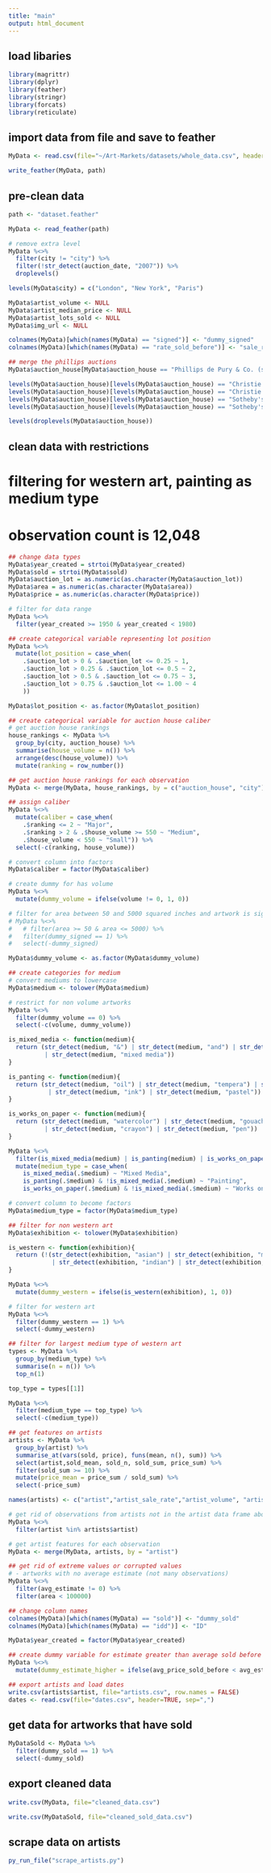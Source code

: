 ```yaml
---
title: "main"
output: html_document
---
```


## load libaries  

```r

library(magrittr)
library(dplyr)
library(feather)
library(stringr)
library(forcats)
library(reticulate)

```

## import data from file and save to feather

```r

MyData <- read.csv(file="~/Art-Markets/datasets/whole_data.csv", header=TRUE, sep=",")

write_feather(MyData, path)

```

## pre-clean data

```r

path <- "dataset.feather"

MyData <- read_feather(path)

# remove extra level
MyData %<>%
  filter(city != "city") %>%
  filter(!str_detect(auction_date, "2007")) %>% 
  droplevels()

levels(MyData$city) = c("London", "New York", "Paris")

MyData$artist_volume <- NULL
MyData$artist_median_price <- NULL
MyData$artist_lots_sold <- NULL
MyData$img_url <- NULL

colnames(MyData)[which(names(MyData) == "signed")] <- "dummy_signed"
colnames(MyData)[which(names(MyData) == "rate_sold_before")] <- "sale_rate_before"

## merge the phillips auctions
MyData$auction_house[MyData$auction_house == "Phillips de Pury & Co. (see Phillips)"] <- paste("Phillips", MyData$city[MyData$auction_house == "Phillips de Pury & Co. (see Phillips)"], sep=" ")

levels(MyData$auction_house)[levels(MyData$auction_house) == "Christie's London, South Kensington"] = "Christie's London"
levels(MyData$auction_house)[levels(MyData$auction_house) == "Christie's London, King Street"] = "Christie's London"
levels(MyData$auction_house)[levels(MyData$auction_house) == "Sotheby's London Benefit Auctions"] = "Sotheby's London"
levels(MyData$auction_house)[levels(MyData$auction_house) == "Sotheby's London, New Bond Street"] = "Sotheby's London"

levels(droplevels(MyData$auction_house))

```


## clean data with restrictions
# filtering for western art, painting as medium type 
# observation count is 12,048

```r

## change data types
MyData$year_created = strtoi(MyData$year_created)
MyData$sold = strtoi(MyData$sold)
MyData$auction_lot = as.numeric(as.character(MyData$auction_lot))
MyData$area = as.numeric(as.character(MyData$area))
MyData$price = as.numeric(as.character(MyData$price))

# filter for data range 
MyData %<>%
  filter(year_created >= 1950 & year_created < 1980) 

## create categorical variable representing lot position
MyData %<>%
  mutate(lot_position = case_when(
    .$auction_lot > 0 & .$auction_lot <= 0.25 ~ 1,
    .$auction_lot > 0.25 & .$auction_lot <= 0.5 ~ 2,
    .$auction_lot > 0.5 & .$auction_lot <= 0.75 ~ 3,
    .$auction_lot > 0.75 & .$auction_lot <= 1.00 ~ 4
    ))

MyData$lot_position <- as.factor(MyData$lot_position)

## create categorical variable for auction house caliber
# get auction house rankings
house_rankings <- MyData %>%
  group_by(city, auction_house) %>%
  summarise(house_volume = n()) %>%
  arrange(desc(house_volume)) %>%
  mutate(ranking = row_number()) 

## get auction house rankings for each observation
MyData <- merge(MyData, house_rankings, by = c("auction_house", "city"))

## assign caliber
MyData %<>%
  mutate(caliber = case_when(
    .$ranking <= 2 ~ "Major",
    .$ranking > 2 & .$house_volume >= 550 ~ "Medium",
    .$house_volume < 550 ~ "Small")) %>%
  select(-c(ranking, house_volume))

# convert column into factors
MyData$caliber = factor(MyData$caliber)

# create dummy for has volume
MyData %<>%
  mutate(dummy_volume = ifelse(volume != 0, 1, 0)) 

# filter for area between 50 and 5000 squared inches and artwork is signed
# MyData %<>%
#   # filter(area >= 50 & area <= 5000) %>%
#   filter(dummy_signed == 1) %>%
#   select(-dummy_signed)

MyData$dummy_volume <- as.factor(MyData$dummy_volume)

## create categories for medium
# convert mediums to lowercase
MyData$medium <- tolower(MyData$medium)

# restrict for non volume artworks 
MyData %<>%
  filter(dummy_volume == 0) %>%
  select(-c(volume, dummy_volume))

is_mixed_media <- function(medium){
  return (str_detect(medium, "&") | str_detect(medium, "and") | str_detect(medium, "with")
          | str_detect(medium, "mixed media"))
}

is_panting <- function(medium){
  return (str_detect(medium, "oil") | str_detect(medium, "tempera") | str_detect(medium, "acrylic")
           | str_detect(medium, "ink") | str_detect(medium, "pastel"))
}

is_works_on_paper <- function(medium){
  return (str_detect(medium, "watercolor") | str_detect(medium, "gouache") | str_detect(medium, "pencil")
          | str_detect(medium, "crayon") | str_detect(medium, "pen"))
}

MyData %<>%
  filter(is_mixed_media(medium) | is_panting(medium) | is_works_on_paper(medium)) %>%
  mutate(medium_type = case_when(
    is_mixed_media(.$medium) ~ "Mixed Media",
    is_panting(.$medium) & !is_mixed_media(.$medium) ~ "Painting",
    is_works_on_paper(.$medium) & !is_mixed_media(.$medium) ~ "Works on Paper"))

# convert column to become factors
MyData$medium_type = factor(MyData$medium_type)

## filter for non western art
MyData$exhibition <- tolower(MyData$exhibition)

is_western <- function(exhibition){
  return (!(str_detect(exhibition, "asian") | str_detect(exhibition, "middle eastern") | str_detect(exhibition, "turkish")
            | str_detect(exhibition, "indian") | str_detect(exhibition, "african") | str_detect(exhibition, "latin american")))
}

MyData %<>%
  mutate(dummy_western = ifelse(is_western(exhibition), 1, 0))

# filter for western art
MyData %<>%
  filter(dummy_western == 1) %>%
  select(-dummy_western)

## filter for largest medium type of western art
types <- MyData %>%
  group_by(medium_type) %>%
  summarise(n = n()) %>%
  top_n(1)

top_type = types[[1]]

MyData %<>%
  filter(medium_type == top_type) %>%
  select(-c(medium_type))

## get features on artists 
artists <- MyData %>%
  group_by(artist) %>%
  summarise_at(vars(sold, price), funs(mean, n(), sum)) %>%
  select(artist,sold_mean, sold_n, sold_sum, price_sum) %>%
  filter(sold_sum >= 10) %>%
  mutate(price_mean = price_sum / sold_sum) %>%
  select(-price_sum)

names(artists) <- c("artist","artist_sale_rate","artist_volume", "artist_num_sold","artist_avg_price")

# get rid of observations from artists not in the artist data frame above 
MyData %<>%
  filter(artist %in% artists$artist)

# get artist features for each observation
MyData <- merge(MyData, artists, by = "artist")

## get rid of extreme values or corrupted values
# - artworks with no average estimate (not many observations)
MyData %<>%
  filter(avg_estimate != 0) %>%
  filter(area < 100000)

## change column names
colnames(MyData)[which(names(MyData) == "sold")] <- "dummy_sold"
colnames(MyData)[which(names(MyData) == "idd")] <- "ID"

MyData$year_created = factor(MyData$year_created)

## create dummy variable for estimate greater than average sold before 
MyData %<>%
  mutate(dummy_estimate_higher = ifelse(avg_price_sold_before < avg_estimate,1,0))

## export artists and load dates
write.csv(artists$artist, file="artists.csv", row.names = FALSE)
dates <- read.csv(file="dates.csv", header=TRUE, sep=",")

```


## get data for artworks that have sold

```r

MyDataSold <- MyData %>%
  filter(dummy_sold == 1) %>%
  select(-dummy_sold)

```

## export cleaned data

```r

write.csv(MyData, file="cleaned_data.csv")

write.csv(MyDataSold, file="cleaned_sold_data.csv")


```

## scrape data on artists

```r

py_run_file("scrape_artists.py")

```



